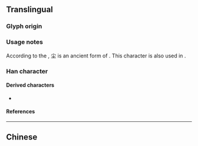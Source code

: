 {{also|塵|𰉗}}
{{character info}}
==Translingual==

===Glyph origin===
{{Han simp|塵|f=鹿|t=小}}

===Usage notes===
According to the {{w|Kangxi dictionary}}, 尘 is an ancient form of {{l|mul|塵}}. This character is also used in {{w|simplified Chinese}}.

===Han character===
{{Han char|rn=42|rad=小|as=03|sn=6|four=|canj=FG,XFG|ids=⿱小土}}

====Derived characters====
* {{l|mul|[[𬪛]]}}

====References====
{{Han ref|kx=0297.060|dkj=07484|dj=0591.080|hdz=10419.050|uh=5C18}}

----

==Chinese==
{{zh-see|塵}}